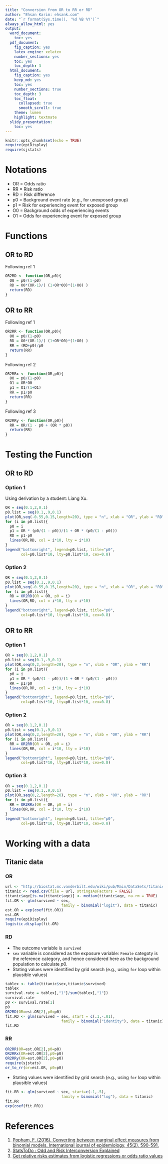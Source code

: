 ```yaml
---
title: "Conversion from OR to RR or RD"
author: "Ehsan Karim: ehsank.com"
date: "`r format(Sys.time(), '%d %B %Y')`"
always_allow_html: yes
output:
  word_document:
    toc: yes
  pdf_document:
    fig_caption: yes
    latex_engine: xelatex
    number_sections: yes
    toc: yes
    toc_depth: 3
  html_document:
    fig_caption: yes
    keep_md: yes
    toc: yes
    number_sections: true
    toc_depth: 3
    toc_float: 
      collapsed: true
      smooth_scroll: true
    theme: lumen
    highlight: textmate
  slidy_presentation:
    toc: yes  
---
```


```r
knitr::opts_chunk$set(echo = TRUE)
require(epiDisplay)
require(sjstats)
```


# Notations

- OR = Odds ratio
- RR = Risk ratio
- RD = Risk difference
- p0 = Background event rate (e.g., for unexposed group)
- p1 = Risk for experiencing event for exposed group
- O0 = Background odds of experiencing events
- O1 = Odds for experiencing event for exposed group

# Functions

## OR to RD

Following ref 1
```r
OR2RD <- function(OR,p0){
  O0 = p0/(1-p0)
  RD = O0*(OR-1)/( (1+OR*O0)*(1+O0) )
  return(RD)
}
```

## OR to RR

Following ref 1
```r
OR2RR <- function(OR,p0){
  O0 = p0/(1-p0)
  RD = O0*(OR-1)/( (1+OR*O0)*(1+O0) )
  RR = (RD+p0)/p0
  return(RR)
}
```

Following ref 2
```r
OR2RRx <- function(OR,p0){
  O0 = p0/(1-p0)
  O1 = OR*O0 
  p1 = O1/(1+O1) 
  RR = p1/p0
  return(RR)
}
```

Following ref 3
```r
OR2RRy <- function(OR,p0){
  RR = OR/(1 - p0 + (OR * p0))
  return(RR)
}
```

# Testing the Function

## OR to RD

### Option 1

Using derivation by a student: Liang Xu.

```r
OR = seq(0.1,2,0.1)
p0.list = seq(0.1,.9,0.1)
plot(OR,seq(-0.55,0.15,length=20), type = "n", xlab = "OR", ylab = "RD")
for (i in p0.list){
  p0 = i 
  p1 = OR * (p0/(1 - p0))/(1 + OR * (p0/(1 - p0)))
  RD = p1-p0
  lines(OR,RD, col = i*10, lty = i*10)
}
legend("bottomright", legend=p0.list, title="p0",
       col=p0.list*10, lty=p0.list*10, cex=0.8)
```


### Option 2

```r
OR = seq(0.1,2,0.1)
p0.list = seq(0.1,.9,0.1)
plot(OR,seq(-0.55,0.15,length=20), type = "n", xlab = "OR", ylab = "RD")
for (i in p0.list){
  RD = OR2RD(OR = OR, p0 = i)
  lines(OR,RD, col = i*10, lty = i*10)
}
legend("bottomright", legend=p0.list, title="p0",
       col=p0.list*10, lty=p0.list*10, cex=0.8)
```


## OR to RR

### Option 1

```r
OR = seq(0.1,2,0.1)
p0.list = seq(0.1,.9,0.1)
plot(OR,seq(0,2,length=20), type = "n", xlab = "OR", ylab = "RR")
for (i in p0.list){
  p0 = i
  p1 = OR * (p0/(1 - p0))/(1 + OR * (p0/(1 - p0)))
  RR = p1/p0
  lines(OR,RR, col = i*10, lty = i*10)
}
legend("bottomright", legend=p0.list, title="p0",
       col=p0.list*10, lty=p0.list*10, cex=0.8)
```


### Option 2

```r
OR = seq(0.1,2,0.1)
p0.list = seq(0.1,.9,0.1)
plot(OR,seq(0,2,length=20), type = "n", xlab = "OR", ylab = "RR")
for (i in p0.list){
  RR = OR2RR(OR = OR, p0 = i)
  lines(OR,RR, col = i*10, lty = i*10)
}
legend("bottomright", legend=p0.list, title="p0",
       col=p0.list*10, lty=p0.list*10, cex=0.8)
```


### Option 3

```r
OR = seq(0.1,2,0.1)
p0.list = seq(0.1,.9,0.1)
plot(OR,seq(0,2,length=20), type = "n", xlab = "OR", ylab = "RR")
for (i in p0.list){
  RR = OR2RRx(OR = OR, p0 = i)
  lines(OR,RR, col = i*10, lty = i*10)
}
legend("bottomright", legend=p0.list, title="p0",
       col=p0.list*10, lty=p0.list*10, cex=0.8)
```

# Working with a data

## Titanic data

### OR

```r
url <- "http://biostat.mc.vanderbilt.edu/wiki/pub/Main/DataSets/titanic.txt"
titanic <- read.csv(file = url, stringsAsFactors = FALSE)
titanic$age[is.na(titanic$age)] <- median(titanic$age, na.rm = TRUE) 
fit.OR <- glm(survived ~ sex,
                         family = binomial("logit"), data = titanic)
est.OR = exp(coef(fit.OR))
est.OR
require(epiDisplay)
logistic.display(fit.OR)
```

### RD

- The outcome variable is `survived`
- `sex` variable is considered as the exposure variable: `Female` categoty is the reference category, and hence considered here as the background population to calculate $p0$.
- Stating values were identified by grid search (e.g., using `for` loop within plausible values)

```r
tablex <- table(titanic$sex,titanic$survived)
tablex
survival.rate = tablex[,"1"]/sum(tablex[,"1"])
survival.rate
p0 <- survival.rate[1]
p0
OR2RD(OR=est.OR[2],p0=p0)
fit.RD <- glm(survived ~ sex, start = c(.1,-.01),
                         family = binomial("identity"), data = titanic)
fit.RD
```

### RR

```r
OR2RR(OR=est.OR[2],p0=p0)
OR2RRx(OR=est.OR[2],p0=p0)
OR2RRy(OR=est.OR[2],p0=p0)
require(sjstats)
or_to_rr(or=est.OR, p0=p0)
```

- Stating values were identified by grid search (e.g., using `for` loop within plausible values)

```r
fit.RR <- glm(survived ~ sex, start=c(-1,.5),
                         family = binomial("log"), data = titanic)
fit.RR
exp(coef(fit.RR))
```

# References

1. [Popham, F. (2016). Converting between marginal effect measures from binomial models. International journal of epidemiology, 45(2), 590-591.](https://academic.oup.com/ije/article/45/2/590/2572549)
2. [StatsToDo : Odd and Risk Interconversion Explained](https://www.statstodo.com/OddRiskConversion_Exp.php)
3. [Get relative risks estimates from logistic regressions or odds ratio values](https://strengejacke.github.io/sjstats/reference/odds_to_rr.html)